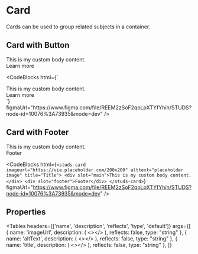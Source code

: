 # Card

<HeaderComponent
  htmlTag="studs-card"
  jsxTag="StudsCard"
  version="Since 2.0"
  status="Unstable"
  urlGithub="display/card.ts"
  urlStrbook="studs-surfaces-card--docs"
/>

Cards can be used to group related subjects in a container.

## Card with Button

<ResizerFeatures>
  <studs-card
    imageUrl="https://via.placeholder.com/200x200"
    altText="Studs Card Media"
    title="Title"
  >
    <div slot="main">This is my custom body content.</div>
    <div slot="footer">
      <studs-button button-type="primary" onclick="alert('clicked')">
        Learn more
      </studs-button>
    </div>
  </studs-card>
</ResizerFeatures>

<CodeBlocks
  html={`
<studs-card imageUrl="https://via.placeholder.com/200x200" altText="Studs Card Media" title="Title">
  <div slot="main">This is my custom body content.</div>
  <div slot="footer"><studs-button button-type="primary" onclick="alert('clicked')">Learn more</studs-button></div>
</studs-card>
  `}
  figmaUrl="https://www.figma.com/file/REEM2zSoF2qoLpXTYfYhih/STUDS?node-id=10076%3A73935&mode=dev"
/>

## Card with Footer

<ResizerFeatures>
  <studs-card
    imageurl="https://via.placeholder.com/200x200"
    alttext="placeholder image"
    title="Title"
  >
    <div slot="main">This is my custom body content.</div>
    <div slot="footer">Footer</div>
  </studs-card>
</ResizerFeatures>

<CodeBlocks
  html={`
<studs-card imageurl="https://via.placeholder.com/200x200"
    alttext="placeholder
    image" title="Title">
    <div slot="main">This is my custom body content.</div>
    <div slot="footer">Footer</div>
</studs-card>
  `}
  figmaUrl="https://www.figma.com/file/REEM2zSoF2qoLpXTYfYhih/STUDS?node-id=10076%3A73935&mode=dev"
/>

## Properties

<Tables
  headers={['name', 'description', 'reflects', 'type', 'default']}
  args={[
    {
      name: 'imageUrl',
      description: (
        <></>
      ),
      reflects: false,
      type: "string"
    },
    {
      name: 'altText',
      description: (
        <></>
      ),
      reflects: false,
      type: "string"
    },
    {
      name: 'title',
      description: (
        <></>
      ),
      reflects: false,
      type: "string"
    },
  ]}
></Tables>
